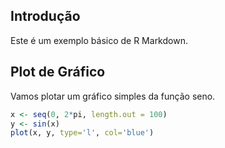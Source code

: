 ## Introdução

Este é um exemplo básico de R Markdown.

## Plot de Gráfico

Vamos plotar um gráfico simples da função seno.

```r
x <- seq(0, 2*pi, length.out = 100)
y <- sin(x)
plot(x, y, type='l', col='blue')
```